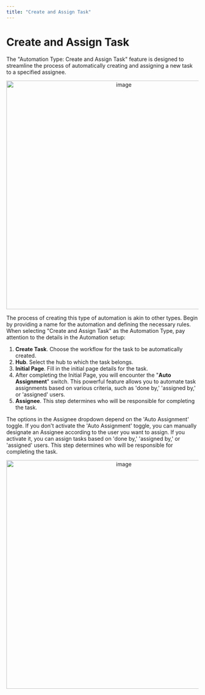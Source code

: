 ```yaml
---
title: "Create and Assign Task"
---
```


# Create and Assign Task

The "Automation Type: Create and Assign Task" feature is designed to streamline the process of automatically creating and assigning a new task to a specified assignee.

<div align="center">
  <img src="https://t3837933.p.clickup-attachments.com/t3837933/77b68b61-9379-4e6c-a889-c1dcf72dd5a2/image.png" alt="image" width="600" />
</div>

The process of creating this type of automation is akin to other types. Begin by providing a name for the automation and defining the necessary rules. When selecting "Create and Assign Task" as the Automation Type, pay attention to the details in the Automation setup:
1. **Create Task**. Choose the workflow for the task to be automatically created.
2. **Hub**. Select the hub to which the task belongs.
3. **Initial Page**. Fill in the initial page details for the task.
4. After completing the Initial Page, you will encounter the "**Auto Assignment**" switch. This powerful feature allows you to automate task assignments based on various criteria, such as 'done by,' 'assigned by,' or 'assigned' users.
5. **Assignee**. This step determines who will be responsible for completing the task.

The options in the Assignee dropdown depend on the 'Auto Assignment' toggle. If you don't activate the 'Auto Assignment' toggle, you can manually designate an Assignee according to the user you want to assign. If you activate it, you can assign tasks based on 'done by,' 'assigned by,' or 'assigned' users. This step determines who will be responsible for completing the task.

<div align="center">
  <img src="https://t3837933.p.clickup-attachments.com/t3837933/3d14859f-7b93-4d52-9aa7-2dcadda0133b/image.png" alt="image" width="600" />
</div>
